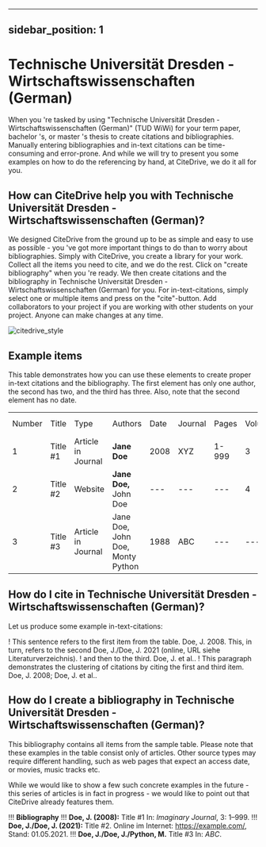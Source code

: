 
---
sidebar_position: 1
---

# Technische Universität Dresden - Wirtschaftswissenschaften (German)

When you 're tasked by using "Technische Universität Dresden - Wirtschaftswissenschaften (German)" (TUD WiWi) for your term paper, bachelor 's, or master 's thesis to create citations and bibliographies.
Manually entering bibliographies and in-text citations can be time-consuming and error-prone. And while we will try to present you some examples on how to do the referencing by hand, at CiteDrive, we do it all for you.

<!---
## About  Technische Universität Dresden - Wirtschaftswissenschaften (German)

* Title: Technische Universität Dresden - Wirtschaftswissenschaften (German)
* Short Title (Id): TUD WiWi)
* Authors: Technische Universität Dresden - Wirtschaftswissenschaften (German)
* Download: Technische Universität Dresden - Wirtschaftswissenschaften (German)
 --->

## How can CiteDrive help you with Technische Universität Dresden - Wirtschaftswissenschaften (German)?

We designed CiteDrive from the ground up to be as simple and easy to use as possible - you 've got more important things to do than to worry about bibliographies. Simply with CiteDrive, you create a library for your work. Collect all the items you need to cite, and we do the rest. Click on "create bibliography" when you 're ready. We then create citations and the bibliography in Technische Universität Dresden - Wirtschaftswissenschaften (German) for you. For in-text-citations, simply select one or multiple items and press on the "cite"-button. Add collaborators to your project if you are working with other students on your project. Anyone can make changes at any time.


![citedrive_style](images/technische-universitat-dresden--wirtschaftswissenschaften-german.svg "Choose Technische Universität Dresden - Wirtschaftswissenschaften (German) in the CiteDrive App")


## Example items

This table demonstrates how you can use these elements to create proper in-text citations and the bibliography. The first element has only one author, the second has two, and the third has three. Also, note that the second element has no date.


<table>
  <tr>
   <td>Number
   </td>
   <td>Title
   </td>
   <td>Type
   </td>
   <td>Authors
   </td>
   <td>Date
   </td>
   <td>Journal
   </td>
   <td>Pages
   </td>
   <td>Volume
   </td>
   <td>Issue
   </td>
   <td>Access Date
   </td>
  </tr>
  <tr>
   <td>1
   </td>
   <td>Title #1
   </td>
   <td>Article in Journal
   </td>
   <td><strong>Jane Doe</strong>
   </td>
   <td>2008
   </td>
   <td>XYZ
   </td>
   <td>1-999
   </td>
   <td>3
   </td>
   <td>2
   </td>
   <td>--
   </td>
  </tr>
  <tr>
   <td>
2
   </td>
   <td>Title #2
   </td>
   <td>Website
   </td>
   <td><strong>Jane Doe, </strong>John Doe
   </td>
   <td>---
   </td>
   <td>---
   </td>
   <td>---
   </td>
   <td>4
   </td>
   <td>---
   </td>
   <td>2020-05-01
   </td>
  </tr>
  <tr>
   <td>3
   </td>
   <td>Title #3
   </td>
   <td>Article in Journal
   </td>
   <td>Jane Doe, John Doe, Monty Python
   </td>
   <td>1988
   </td>
   <td>ABC
   </td>
   <td>---
   </td>
   <td>---
   </td>
   <td>16
   </td>
   <td>---
   </td>
  </tr>
</table>



## How do I cite in  Technische Universität Dresden - Wirtschaftswissenschaften (German)?

Let us produce some example in-text-citations:

! This sentence refers to the first item from the table. Doe, J. 2008. This, in turn, refers to the second Doe, J./Doe, J. 2021 (online, URL siehe Literaturverzeichnis).
! and then to the third.  Doe, J. et al..
! This paragraph demonstrates the clustering of citations by citing the first and third item. Doe, J. 2008; Doe, J. et al..



## How do I create a bibliography in Technische Universität Dresden - Wirtschaftswissenschaften (German)?

This bibliography contains all items from the sample table. Please note that these examples in the table consist only of articles. Other source types may require different handling, such as web pages that expect an access date, or movies, music tracks etc.

While we would like to show a few such concrete examples in the future - this series of articles is in fact in progress - we would like to point out that CiteDrive already features them.


!!! **Bibliography**
!!! <b>Doe, J. (<b>2008</b>):</b> Title #1 In: <i>Imaginary Journal</i>, 3: 1–999.
!!! <b>Doe, J./Doe, J. (<b>2021</b>):</b> Title #2. Online im Internet: https://example.com/, Stand: 01.05.2021.
!!! <b>Doe, J./Doe, J./Python, M.</b> Title #3 In: <i>ABC</i>.


```
        